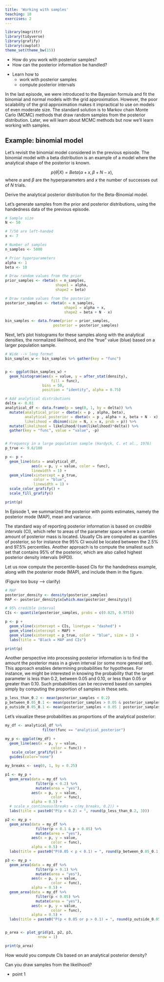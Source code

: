 ```yaml
---
title: 'Working with samples'
teaching: 10
exercises: 2
---
```



```r
library(magrittr)
library(tidyverse)
library(grafify)
library(cowplot)
theme_set(theme_bw(15))

```


:::::::::::::::::::::::::::::::::::::: questions 

- How do you work with posterior samples?
- How can the posterior information be handled?

::::::::::::::::::::::::::::::::::::::::::::::::

::::::::::::::::::::::::::::::::::::: objectives

- Learn how to
  - work with posterior samples
  - compute posterior intervals


::::::::::::::::::::::::::::::::::::::::::::::::

In the last episode, we were introduced to the Bayesian formula and fit the binomial and normal models with the grid approximation. However, the poor scalability of the grid approximation makes it impractical to use on models of even moderate size. The standard solution is to Markov chain Monte Carlo (MCMC) methods that draw random samples from the posterior distribution. Later, we will learn about MCMC methods but now we'll learn working with samples. 

## Example: binomial model

Let's revisit the binomial model considered in the previous episode. The binomial model with a beta distribution is an example of a model where the analytical shape of the posterior is known. 

$$p(\theta | X) = Beta(\alpha + x, \beta + N - x),$$
where $\alpha$ and $\beta$ are the hyperparameters and $x$ the number of successes out of $N$ trials. 

::::::::::::::::::::::::::::::::::::::::: challenge

Derive the analytical posterior distribution for the Beta-Binomial model. 


::::::::::::::::::::::::::::::: solution


\begin{align}
p(\theta | X) &\propto  p(X | \theta) p(\theta) \\
              &= ... 
\end{align}


::::::::::::::::::::::::::::::::::::::::

:::::::::::::::::::::::::::::::::::::::::::::::::::


Let's generate samples from the prior and posterior distributions, using the handedness data of the previous episode. 


```r
# Sample size
N <- 50

# 7/50 are left-handed
x <- 7

# Number of samples
n_samples <- 5000

# Prior hyperparameters
alpha <- 1
beta <- 10

# Draw random values from the prior
prior_samples <- rbeta(n = n_samples,
                       shape1 = alpha,
                       shape2 = beta)

# Draw random values from the posterior
posterior_samples <- rbeta(n = n_samples,
                           shape1 = alpha + x, 
                           shape2 = beta + N - x)

bin_samples <- data.frame(prior = prior_samples, 
                      posterior = posterior_samples)


```


Next, let's plot histograms for these samples along with the analytical densities, the normalized likelihood, and the "true" value (blue) based on a larger population sample. 

```r
# Wide --> long format
bin_samples_w <- bin_samples %>% gather(key = "func")


p <- ggplot(bin_samples_w) + 
  geom_histogram(aes(x = value, y = after_stat(density),
                     fill = func),
                 bins = 50, 
                 position = "identity", alpha = 0.75)

# Add analytical distributions
delta <- 0.01
analytical_df <- data.frame(p = seq(0, 1, by = delta)) %>% 
  mutate(analytical_prior = dbeta(x = p , alpha, beta), 
         analytical_posterior = dbeta(x = p , alpha + x, beta + N - x), 
         likelihood = dbinom(size = N, x = x, prob = p)) %>% 
  mutate(likelihood = likelihood/(sum(likelihood)*delta)) %>% 
  gather(key = "func", value = "value", -p)


# Frequency in a large population sample (Hardyck, C. et al., 1976)
p_true <- 9.6/100

p <- p + 
  geom_line(data = analytical_df, 
            aes(x = p, y = value, color = func), 
            linewidth = 1) +
  geom_vline(xintercept = p_true,
             color = "blue", 
             linewidth = 1) +
  scale_color_grafify() + 
  scale_fill_grafify()

print(p)

```


In Episode 1, we summarized the posterior with points estimates, namely the posterior mode (MAP), mean and variance. 

The standard way of reporting posterior information is based on *credible intervals* (CI), which refer to areas of the parameter space where a certain amount of posterior mass is located. Usually CIs are computed as quantiles of posterior, so for instance the 95\% CI would be located between the 2.5\% and 97.5\% percentiles. Another approach is to compute the smallest such set that contains 95\% of the posterior, which are also called highest posterior density intervals (HPDI). 

Let us now compute the percentile-based CIs for the handedness example, along with the posterior mode (MAP), and include them in the figure. 

(Figure too busy --> clarify)

```r

# MAP
posterior_density <- density(posterior_samples)
MAP <- posterior_density$x[which.max(posterior_density$y)]

# 95% credible interval
CIs <- quantile(posterior_samples, probs = c(0.025, 0.975))

p <- p +
  geom_vline(xintercept = CIs, linetype = "dashed") + 
  geom_vline(xintercept = MAP) +
  geom_vline(xintercept = p_true, color = "blue", size = 1) +
  labs(title = "Black = MAP and CIs")

print(p)
```


Another perspective into processing posterior information is to find the amount the posterior mass in a given interval (or some more general set). This approach enables determining probabilities for hypotheses. For instance, we might be interested in knowing the probability that the target parameter is less than 0.2, between 0.05 and 0.10, or less than 0.05 or greater than 0.10. Such probabilities can be recovered based on samples simply by computing the proportion of samples in these sets. 

```r

p_less_than_0.2 <- mean(posterior_samples < 0.2)
p_between_0.05_0.1 <- mean(posterior_samples > 0.05 & posterior_samples < 0.1)
p_outside_0.05_0.1 <- mean(posterior_samples < 0.05 | posterior_samples > 0.10)

```

Let's visualize these probabilities as proportions of the analytical posterior:

```r

my_df <- analytical_df %>% 
                 filter(func == "analytical_posterior")

my_p <- ggplot(my_df) + 
  geom_line(aes(x = p, y = value,
                     color = func)) + 
   scale_color_grafify() +
  guides(color="none")

my_breaks <- seq(0, 1, by = 0.25)

p1 <- my_p + 
  geom_area(data = my_df %>% 
              filter(p < 0.2) %>% 
              mutate(area = "yes"), 
            aes(x = p, y = value,
                     color = func), 
            alpha = 0.5) + 
  # scale_x_continuous(breaks = c(my_breaks, 0.2)) +
  labs(title = paste0("P(p < 0.2) = ", round(p_less_than_0.2, 3)))

p2 <- my_p + 
  geom_area(data = my_df %>% 
              filter(p < 0.1 & p > 0.05) %>% 
              mutate(area = "yes"), 
            aes(x = p, y = value,
                     color = func), 
            alpha = 0.5) + 
  labs(title = paste0("P(0.05 < p < 0.1) = ", round(p_between_0.05_0.1, 3)))

p3 <- my_p + 
  geom_area(data = my_df %>% 
              filter(p > 0.1) %>% 
              mutate(area = "yes"), 
            aes(x = p, y = value,
                     color = func), 
            alpha = 0.5) + 
  geom_area(data = my_df %>% 
              filter(p < 0.05) %>% 
              mutate(area = "yes"), 
            aes(x = p, y = value,
                     color = func), 
            alpha = 0.5) +
  labs(title = paste0("P(p < 0.05 or p > 0.1) = ", round(p_outside_0.05_0.1, 3)))


p_area <- plot_grid(p1, p2, p3,
               nrow = 1)

print(p_area)

```




::::::::::::::::::::::::::::::::::::: discussion

How would you compute CIs based on an analytical posterior density?

Can you draw samples from the likelihood?

:::::::::::::::::::::::::::::::::::::::::::::::



::::::::::::::::::::::::::::::::::::: keypoints 

- point 1

::::::::::::::::::::::::::::::::::::::::::::::::

